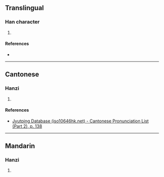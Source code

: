 {{character info/new}}
==Translingual==

===Han character===
{{Han char|rn=85|rad=水|as=05|sn=8|four=|canj=EHFD|ids=⿰氵乎}}

# {{defn|Han|sort=水05}}

====References====
* {{Han ref|kx=0616.180|dkj=17295|hdz=31589.040|uh=6CD8|ud=27864}}

----

==Cantonese==

===Hanzi===
{{yue-hanzi|jyut=[[fu1]]|y=fu1}}

# {{defn|lang=yue|sort=水05}}

====References====
* [http://www.iso10646hk.net/jp/document/download.jsp Jyutping Database (iso10646hk.net) - Cantonese Pronunciation List (Part 2), p. 138]

----

==Mandarin==

===Hanzi===
{{cmn-hanzi|pin=[[hū]] ([[hu1]])|wg=hu<sup>1</sup>}}

# {{defn|lang=cmn|sort=水05}}